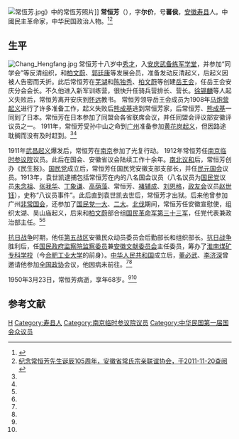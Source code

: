 [[File:常恆芳.jpg|thumb]]》中的常恆芳照片]]
'''常恒芳'''（{{bd|1882年||1950年|3月23日}}），字'''尔价'''，号'''蕃侯'''，[[安徽|安徽]][[寿县|寿县]]人。中國民主革命家，中华民国政治人物。<ref name=tsg>{{Cite web |url=http://www.ahlib.com/ahlib/main/model/newinfo/newinfo.do?infoId=21864 |title=辛亥风云激 皖有真英杰，安徽省图书馆，于2011-11-20查阅 |access-date=2011-11-20 |archive-date=2013-07-01 |archive-url=https://web.archive.org/web/20130701102832/http://www.ahlib.com/ahlib/main/model/newinfo/newinfo.do?infoId=21864 }}</ref><ref name=zq>[http://www.kpwsca.cn/News_Show.asp?Id=52 纪念常恒芳先生诞辰105周年，安徽省常氏宗亲联谊协会，于2011-11-20查阅]{{dead link|date=2018年2月 |bot=InternetArchiveBot |fix-attempted=yes }}</ref>

==生平==
[[File:Chang_Hengfang.jpg|thumb]]
常恒芳十八岁中[[秀才|秀才]]，入[[安庆武备练军学堂|安庆武备练军学堂]]，并参加“同学会”等反清组织，和[[柏文蔚|柏文蔚]]、[[郭廷康|郭廷康]]等发展会员，准备发动反清起义，后起义因被人告密而夭折。此后常恒芳在[[芜湖|芜湖]]和[[陈独秀|陈独秀]]、[[柏文蔚|柏文蔚]]等创建[[岳王会|岳王会]]，任岳王会安庆分会会长。不久他进入新军训练营，很快升任骑兵营排长、营长。[[徐锡麟|徐锡麟]]等人起义失败后，常恒芳离开安庆到[[怀远|怀远]]教书。 常恒芳领导岳王会成员为1908年[[马炮营起义|马炮营起义]]进行了许多准备工作，起义失败后[[熊成基|熊成基]]逃到常恒芳家，后常恒芳、[[熊成基|熊成基]]一同到了日本。常恒芳在日本参加了同盟会各省联席会议，并任同盟会评议部安徽评议员之一。 1911年，常恒芳受孙中山之命到[[广州|广州]]准备参加[[黄花岗起义|黄花岗起义]]，但因路途耽搁而没有及时赶到。<ref name=tsg/><ref name=zq/>

1911年[[武昌起义|武昌起义]]爆发后，常恒芳在[[南京|南京]]参加了光复行动。 1912年常恒芳任[[南京临时参议院|南京临时参议院]]议员。此后在国会、安徽省议会陆续工作十余年。[[南北议和|南北议和]]后，常恒芳创办《民生报》。[[國民黨_(1912年－1913年)|国民党]]成立后，常恒芳任国民党安徽支部支部长，并任[[民元国会|民元国会]]议员。1913年，袁世凯逮捕包括常恒芳在内的八名国会议员（八名议员为[[国民党_(宋教仁)|国民党]]议员[[朱念祖|朱念祖]]、[[张我华|张我华]]、[[丁象谦|丁象谦]]、[[高荫藻|高荫藻]]、常恒芳、[[褚辅成|褚辅成]]、[[刘恩格|刘恩格]]，[[政友会|政友会]]议员[[赵世钰|赵世钰]]），史称“八议员事件”。此后直到袁世凯去世后，常恒芳才出狱。后来他曾参加广州[[非常国会|非常国会]]，还参加了[[中国国民党第一次全国代表大会|国民党一大]]、[[中国国民党第二次全国代表大会|二大]]。[[北伐|北伐]]期间，常恒芳任安徽宣慰使，组织太湖、吴山庙起义，后来和[[柏文蔚|柏文蔚]]部合组[[国民革命军第三十三军|国民革命军第三十三军]]，任党代表兼政治部主任。<ref name=tsg/><ref name=zq/>

[[抗日战争|抗日战争]]时期，他任[[抗日战争第五战区|第五战区]]安徽民众动员委员会后勤部长和组织部长。[[抗日战争|抗日战争]]胜利后，任[[国民政府|国民政府]][[监察院|监察院]][[监察委员|监察委员]]兼[[安徽文献委员会|安徽文献委员会]]主任委员，筹办了[[淮南煤矿专科学校|淮南煤矿专科学校]]（今[[合肥工业大学|合肥工业大学]]的前身）。[[中华人民共和国|中华人民共和国]]成立后，[[董必武|董必武]]、[[李济深|李济深]]曾邀请他参加[[全国政协|全国政协]]会议，他因病未前往。<ref name=tsg/><ref name=zq/>

1950年3月23日，常恒芳病逝，享年68岁。<ref name=tsg/><ref name=zq/>

==参考文献==
{{reflist}}
{{中華民國第一屆國民參政會參政員}}
{{中華民國第四屆國民參政會參政員}}
{{第一屆監察委員}}
[[Category:常姓|H]]
[[Category:寿县人|Category:寿县人]]
[[Category:南京临时参议院议员|Category:南京临时参议院议员]]
[[Category:中华民国第一届国会众议员|Category:中华民国第一届国会众议员]]